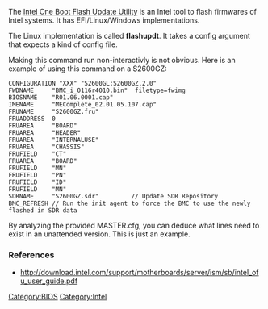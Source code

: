 The [[Intel One Boot Flash Update Utility]] is an Intel tool to flash firmwares of Intel systems. It has EFI/Linux/Windows implementations.

The Linux implementation is called '''flashupdt'''. It takes a config argument that expects a kind of config file.

Making this command run non-interactivly is not obvious. Here is an example of using this command on a S2600GZ:
<pre>
CONFIGURATION "XXX" "S2600GL:S2600GZ,2.0"
FWDNAME     "BMC_i_0116r4010.bin"  filetype=fwimg
BIOSNAME    "R01.06.0001.cap"
IMENAME     "MEComplete_02.01.05.107.cap"
FRUNAME     "S2600GZ.fru"
FRUADDRESS  0
FRUAREA     "BOARD"
FRUAREA     "HEADER"
FRUAREA     "INTERNALUSE"
FRUAREA     "CHASSIS"
FRUFIELD    "CT"
FRUAREA     "BOARD"
FRUFIELD    "MN"
FRUFIELD    "PN"
FRUFIELD    "ID"
FRUFIELD    "MN"
SDRNAME     "S2600GZ.sdr"         // Update SDR Repository
BMC_REFRESH // Run the init agent to force the BMC to use the newly flashed in SDR data
</pre>

By analyzing the provided MASTER.cfg, you can deduce what lines need to exist in an unattended version. This is just an example.

=== References ===
* http://download.intel.com/support/motherboards/server/ism/sb/intel_ofu_user_guide.pdf

[[Category:BIOS]][[Category:Intel]]